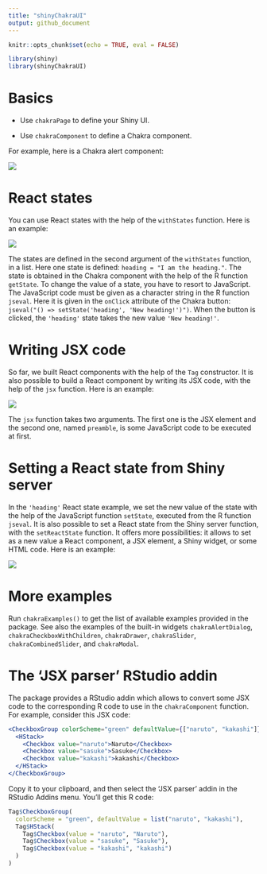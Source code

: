 ```yaml
---
title: "shinyChakraUI"
output: github_document
---
```


```r
knitr::opts_chunk$set(echo = TRUE, eval = FALSE)
```

```r
library(shiny)
library(shinyChakraUI)
```

# Basics

- Use `chakraPage` to define your Shiny UI.

- Use `chakraComponent` to define a Chakra component.

For example, here is a Chakra alert component:

![](https://raw.githubusercontent.com/stla/shinyChakraUI/main/inst/screenshots/chakraAlert.png)

# React states

You can use React states with the help of the `withStates` function. Here is an 
example:

![](https://raw.githubusercontent.com/stla/shinyChakraUI/main/inst/screenshots/withStates.gif)

The states are defined in the second argument of the `withStates` function, in 
a list. Here one state is defined: `heading = "I am the heading."`. The state 
is obtained in the Chakra component with the help of the R function `getState`. 
To change the value of a state, you have to resort to JavaScript. The JavaScript 
code must be given as a character string in the R function `jseval`. Here it is 
given in the `onClick` attribute of the Chakra button: 
`jseval("() => setState('heading', 'New heading!')")`. When the button is 
clicked, the `'heading'` state takes the new value `'New heading!'`.

# Writing JSX code

So far, we built React components with the help of the `Tag` constructor. It is 
also possible to build a React component by writing its JSX code, with the help 
of the `jsx` function. Here is an example:

![](https://raw.githubusercontent.com/stla/shinyChakraUI/main/inst/screenshots/jsx.gif)

The `jsx` function takes two arguments. The first one is the JSX element and 
the second one, named `preamble`, is some JavaScript code to be executed at first. 

# Setting a React state from Shiny server

In the `'heading'` React state example, we set the new value of the state with 
the help of the JavaScript function `setState`, executed from the R function 
`jseval`. It is also possible to set a React state from the Shiny server function, 
with the `setReactState` function. It offers more possibilities: it allows to 
set as a new value a React component, a JSX element, a Shiny widget, or some 
HTML code. Here is an example:

![](https://raw.githubusercontent.com/stla/shinyChakraUI/main/inst/screenshots/setReactState.gif)

# More examples

Run `chakraExamples()` to get the list of available examples provided in the 
package. See also the examples of the built-in widgets `chakraAlertDialog`, 
`chakraCheckboxWithChildren`, `chakraDrawer`, `chakraSlider`, 
`chakraCombinedSlider`, and `chakraModal`.

# The 'JSX parser' RStudio addin

The package provides a RStudio addin which allows to convert some JSX code to 
the corresponding R code to use in the `chakraComponent` function. For example, 
consider this JSX code:

```jsx
<CheckboxGroup colorScheme="green" defaultValue={["naruto", "kakashi"]}>
  <HStack>
    <Checkbox value="naruto">Naruto</Checkbox>
    <Checkbox value="sasuke">Sasuke</Checkbox>
    <Checkbox value="kakashi">kakashi</Checkbox>
  </HStack>
</CheckboxGroup>
```

Copy it to your clipboard, and then select the 'JSX parser' addin in the 
RStudio Addins menu. You'll get this R code:

```r
Tag$CheckboxGroup(
  colorScheme = "green", defaultValue = list("naruto", "kakashi"),
  Tag$HStack(
    Tag$Checkbox(value = "naruto", "Naruto"),
    Tag$Checkbox(value = "sasuke", "Sasuke"),
    Tag$Checkbox(value = "kakashi", "kakashi")
  )
)
```
